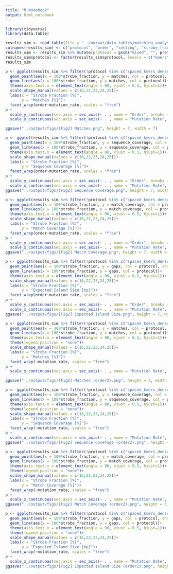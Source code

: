 ```yaml
---
title: "R Notebook"
output: html_notebook
---
```


```r
library(tidyverse)
library(data.table)
```

```r
results_sim <- read.table(file = "../output/data tables/matching_analysis_simulated", sep = "&", header = F)
colnames(results_sim) <- c("protocol", "order", "setting", "strobe_fraction", "matches", "sequence_coverage", "match_coverage", "gaps", "mutation_rate")
results_sim <- results_sim %>% mutate(protocol = gsub("mixed", "", protocol))
results_sim$protocol <- factor(results_sim$protocol, levels = c("kmers", "minstrobes", "hybridstrobes", "randstrobes", "altstrobes", "spaced_kmers_dense", "spaced_kmers_sparse"))
results_sim
```

```r
p <- ggplot(results_sim %>% filter(!protocol %in% c("spaced_kmers_dense", "spaced_kmers_sparse")))+
  geom_point(aes(x = 100*strobe_fraction, y = matches, col = protocol, shape = protocol))+
  geom_line(aes(x = 100*strobe_fraction, y = matches, col = protocol))+
  theme(axis.text.x = element_text(angle = 90, vjust = 0.5, hjust=1))+
  scale_shape_manual(values = c(16,22,23,24,25))+
  labs(x = "Strobe Fraction [%]",
       y = "Matches [%]")+
  facet_wrap(order~mutation_rate, scales = "free")
p +
  scale_y_continuous(sec.axis = sec_axis(~ . , name = "Order", breaks = NULL, labels = NULL)) +
  scale_x_continuous(sec.axis = sec_axis(~ . , name = "Mutation Rate", breaks = NULL, labels = NULL))

ggsave("../output/figs/[Fig2] Matches.png", height = 7, width = 7)

p <- ggplot(results_sim %>% filter(!protocol %in% c("spaced_kmers_dense", "spaced_kmers_sparse")) )+
  geom_point(aes(x = 100*strobe_fraction, y = sequence_coverage, col = protocol, shape = protocol))+
  geom_line(aes(x = 100*strobe_fraction, y = sequence_coverage, col = protocol))+
  theme(axis.text.x = element_text(angle = 90, vjust = 0.5, hjust=1))+
  scale_shape_manual(values = c(16,22,23,24,25))+
  labs(x = "Strobe Fraction [%]",
       y = "Sequence Coverage [%]")+
  facet_wrap(order~mutation_rate, scales = "free")
p +
  scale_y_continuous(sec.axis = sec_axis(~ . , name = "Order", breaks = NULL, labels = NULL)) +
  scale_x_continuous(sec.axis = sec_axis(~ . , name = "Mutation Rate", breaks = NULL, labels = NULL))
ggsave("../output/figs/[Fig2] Sequence Coverage.png", height = 7, width = 7)

p <- ggplot(results_sim %>% filter(!protocol %in% c("spaced_kmers_dense", "spaced_kmers_sparse")) )+
  geom_point(aes(x = 100*strobe_fraction, y = match_coverage, col = protocol, shape = protocol))+
  geom_line(aes(x = 100*strobe_fraction, y = match_coverage, col = protocol))+
  theme(axis.text.x = element_text(angle = 90, vjust = 0.5, hjust=1))+
  scale_shape_manual(values = c(16,22,23,24,25))+
  labs(x = "Strobe Fraction [%]",
       y = "Match Coverage [%]")+
  facet_wrap(order~mutation_rate, scales = "free")
p +
  scale_y_continuous(sec.axis = sec_axis(~ . , name = "Order", breaks = NULL, labels = NULL)) +
  scale_x_continuous(sec.axis = sec_axis(~ . , name = "Mutation Rate", breaks = NULL, labels = NULL))
ggsave("../output/figs/[Fig2] Match Coverage.png", height = 7, width = 7)

p <- ggplot(results_sim %>% filter(!protocol %in% c("spaced_kmers_dense", "spaced_kmers_sparse")) )+
  geom_point(aes(x = 100*strobe_fraction, y = gaps, col = protocol, shape = protocol))+
  geom_line(aes(x = 100*strobe_fraction, y = gaps, col = protocol))+
  theme(axis.text.x = element_text(angle = 90, vjust = 0.5, hjust=1))+
  scale_shape_manual(values = c(16,22,23,24,25))+
  labs(x = "Strobe Fraction [%]",
       y = "Expected Island Size [bp]")+
  facet_wrap(order~mutation_rate, scales = "free")
p +
  scale_y_continuous(sec.axis = sec_axis(~ . , name = "Order", breaks = NULL, labels = NULL)) +
  scale_x_continuous(sec.axis = sec_axis(~ . , name = "Mutation Rate", breaks = NULL, labels = NULL))
ggsave("../output/figs/[Fig2] Expected Island Size.png", height = 7, width = 7)
```
```r
p <- ggplot(results_sim %>% filter(!protocol %in% c("spaced_kmers_dense", "spaced_kmers_sparse")) %>% filter(order == 2) )+
  geom_point(aes(x = 100*strobe_fraction, y = matches, col = protocol, shape = protocol))+
  geom_line(aes(x = 100*strobe_fraction, y = matches, col = protocol))+
  theme(axis.text.x = element_text(angle = 90, vjust = 0.5, hjust=1))+
  theme(legend.position = "none")+
  scale_shape_manual(values = c(16,22,23,24,25))+
  labs(x = "Strobe Fraction [%]",
       y = "Matches [%]")+
  facet_wrap(~mutation_rate, scales = "free")
p +
  scale_x_continuous(sec.axis = sec_axis(~ . , name = "Mutation Rate", breaks = NULL, labels = NULL))

ggsave("../output/figs/[Fig2] Matches (order2).png", height = 3, width = 7)

p <- ggplot(results_sim %>% filter(!protocol %in% c("spaced_kmers_dense", "spaced_kmers_sparse")) %>% filter(order == 2) )+
  geom_point(aes(x = 100*strobe_fraction, y = sequence_coverage, col = protocol, shape = protocol))+
  geom_line(aes(x = 100*strobe_fraction, y = sequence_coverage, col = protocol))+
  theme(axis.text.x = element_text(angle = 90, vjust = 0.5, hjust=1))+
  theme(legend.position = "none")+
  scale_shape_manual(values = c(16,22,23,24,25))+
  labs(x = "Strobe Fraction [%]",
       y = "Sequence Coverage [%]")+
  facet_wrap(~mutation_rate, scales = "free")
p +
  scale_x_continuous(sec.axis = sec_axis(~ . , name = "Mutation Rate", breaks = NULL, labels = NULL))
ggsave("../output/figs/[Fig2] Sequence Coverage (order2).png", height = 3, width = 7)

p <- ggplot(results_sim %>% filter(!protocol %in% c("spaced_kmers_dense", "spaced_kmers_sparse")) %>% filter(order == 2) )+
  geom_point(aes(x = 100*strobe_fraction, y = match_coverage, col = protocol, shape = protocol))+
  geom_line(aes(x = 100*strobe_fraction, y = match_coverage, col = protocol))+
  theme(axis.text.x = element_text(angle = 90, vjust = 0.5, hjust=1))+
  theme(legend.position = "none")+
  scale_shape_manual(values = c(16,22,23,24,25))+
  labs(x = "Strobe Fraction [%]",
       y = "Match Coverage [%]")+
  facet_wrap(~mutation_rate, scales = "free")
p +
  scale_x_continuous(sec.axis = sec_axis(~ . , name = "Mutation Rate", breaks = NULL, labels = NULL))
ggsave("../output/figs/[Fig2] Match Coverage (order2).png", height = 3, width = 7)

p <- ggplot(results_sim %>% filter(!protocol %in% c("spaced_kmers_dense", "spaced_kmers_sparse")) %>% filter(order == 2) )+
  geom_point(aes(x = 100*strobe_fraction, y = gaps, col = protocol, shape = protocol))+
  geom_line(aes(x = 100*strobe_fraction, y = gaps, col = protocol))+
  theme(axis.text.x = element_text(angle = 90, vjust = 0.5, hjust=1))+
  theme(legend.position = "none")+
  scale_shape_manual(values = c(16,22,23,24,25))+
  labs(x = "Strobe Fraction [%]",
       y = "Expected Island Size [bp]")+
  facet_wrap(~mutation_rate, scales = "free")
p +
  scale_x_continuous(sec.axis = sec_axis(~ . , name = "Mutation Rate", breaks = NULL, labels = NULL))
ggsave("../output/figs/[Fig2] Expected Island Size (order2).png", height = 3, width = 7)
```

